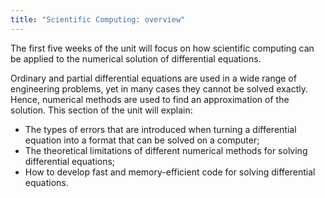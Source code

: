 ```yaml
---
title: "Scientific Computing: overview"
---
```


The first five weeks of the unit will focus on how scientific computing can be applied to the numerical solution of differential equations.  

Ordinary and partial differential equations are used in a wide range of engineering problems, yet in many cases they cannot be solved exactly.  Hence, numerical methods are used to find an approximation of the solution.  This section of the unit will explain:

* The types of errors that are introduced when turning a differential equation into a format that can be solved on a computer;
* The theoretical limitations of different numerical methods for solving differential equations;
* How to develop fast and memory-efficient code for solving differential equations.